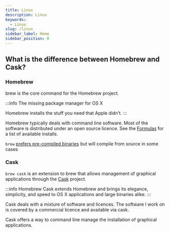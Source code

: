 ```yaml
---
title: Linux
description: Linux
keywords:
  - Linux
slug: /linux
sidebar_label: Home
sidebar_position: 0
---
```



## What is the difference between Homebrew and Cask?

### Homebrew
brew is the core command for the Homebrew project.

:::info
The missing package manager for OS X

Homebrew installs the stuff you need that Apple didn’t.
:::

Homebrew typically deals with command line software. Most of the software is distributed under an open source licence. See the [Formulas](https://formulae.brew.sh/formula/) for a list of available installs.

`brew` [prefers pre-compiled binaries](https://docs.brew.sh/FAQ#why-do-you-compile-everything) but will compile from source in some cases

### Cask
`brew cask` is an extension to brew that allows management of graphical applications through the [Cask](https://caskroom.github.io/) project.

:::info
Homebrew Cask extends Homebrew and brings its elegance, simplicity, and speed to OS X applications and large binaries alike.
:::

Cask deals with a mixture of software and licences. The software I work on is covered by a commercial licence and available via cask.

Cask offers a way to command line manage the installation of graphical applications.